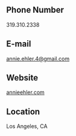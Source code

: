 ## Phone Number

319.310.2338



## E-mail

[annie.ehler.4@gmail.com](mailto:annie.ehler.4@gmail.com)




## Website

[annieehler.com](https://annieehler.com)




## Location

Los Angeles, CA
